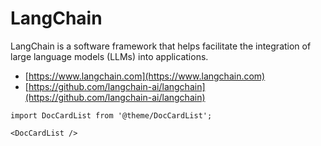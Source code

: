 # LangChain

LangChain is a software framework that helps facilitate the integration of large language models (LLMs) into applications.

* [https://www.langchain.com](https://www.langchain.com)
* [https://github.com/langchain-ai/langchain](https://github.com/langchain-ai/langchain)

```mdx-code-block
import DocCardList from '@theme/DocCardList';

<DocCardList />
```
